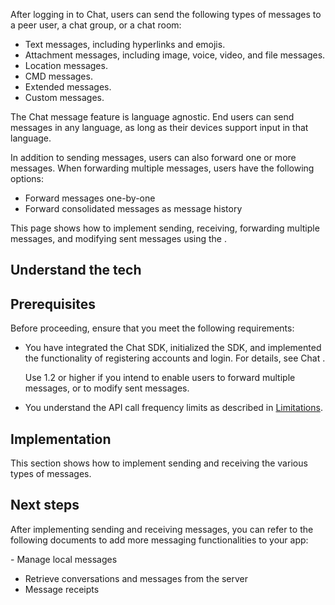 

After logging in to Chat, users can send the following types of messages to a peer user, a chat group, or a chat room:

- Text messages, including hyperlinks and emojis.
- Attachment messages, including image, voice, video, and file messages.
- Location messages.
- CMD messages.
- Extended messages.
- Custom messages.

The Chat message feature is language agnostic. End users can send messages in any language, as long as their devices support input in that language. 

In addition to sending messages, users can also forward one or more messages. When forwarding multiple messages, users have the following options:

* Forward messages one-by-one 
* Forward consolidated messages as message history

This page shows how to implement sending, receiving, forwarding multiple messages, and modifying sent messages using the <Vpd k="SDK" />.

## Understand the tech

<Understand />

## Prerequisites

Before proceeding, ensure that you meet the following requirements:
- You have integrated the Chat SDK, initialized the SDK, and implemented the functionality of registering accounts and login. For details, see <Link to="/agora-chat/get-started/get-started-sdk">Chat <Vg k="GET_STARTED"/></Link>. 

    Use <Vpd k="SDK" /> 1.2 or higher if you intend to enable users to forward multiple messages, or to modify sent messages.

- You understand the API call frequency limits as described in [Limitations](/agora-chat/reference/limitations).

## Implementation

This section shows how to implement sending and receiving the various types of messages.

<ProjectImplement />

## Next steps

After implementing sending and receiving messages, you can refer to the following documents to add more messaging functionalities to your app:

<PlatformWrapper notAllowed="web">
- <Link to="../messages/manage-messages">Manage local messages</Link>
</PlatformWrapper>

- <Link to="../messages/retrieve-messages">Retrieve conversations and messages from the server</Link>
- <Link to="../messages/message-receipts">Message receipts</Link>


